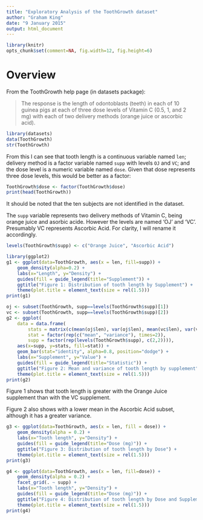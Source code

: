 ```yaml
---
title: "Exploratory Analysis of the ToothGrowth dataset"
author: "Graham King"
date: "9 January 2015"
output: html_document
---
```

```r
library(knitr)
opts_chunk$set(comment=NA, fig.width=12, fig.height=6)
```
Overview
========
From the ToothGrowth help page (in datasets package):

> The response is the length of odontoblasts (teeth) in each of 10 guinea pigs at each of three dose levels of Vitamin C (0.5, 1, and 2 mg) with each of two delivery methods (orange juice or ascorbic acid).

```r
library(datasets)
data(ToothGrowth)
str(ToothGrowth)
```
From this I can see that tooth length is a continuous variable named `len`; delivery method is a factor variable named `supp` with levels `OJ` and `VC`; and the dose level is a numeric variable named `dose`. Given that dose represents three dose levels, this would be better as a factor:

```r
ToothGrowth$dose <- factor(ToothGrowth$dose)
print(head(ToothGrowth))

```
It should be noted that the ten subjects are not identified in the dataset.

The `supp` variable represents two delivery methods of Vitamin C, being orange juice and asorbic acide. However the levels are named 'OJ' and 'VC'. Presumably VC represents Ascorbic Acid. For clarity, I will rename it accordingly.

```r
levels(ToothGrowth$supp) <- c("Orange Juice", "Ascorbic Acid")
```

```r
library(ggplot2)
g1 <- ggplot(data=ToothGrowth, aes(x = len, fill=supp)) +
    geom_density(alpha=0.2) +
    labs(x="Length", y="Density") +
    guides(fill = guide_legend(title="Supplement")) +
    ggtitle("Figure 1: Distribution of tooth length by Supplement") +
    theme(plot.title = element_text(size = rel(1.5)))
print(g1)

oj <- subset(ToothGrowth, supp==levels(ToothGrowth$supp)[1])
vc <- subset(ToothGrowth, supp==levels(ToothGrowth$supp)[2])
g2 <- ggplot(
    data = data.frame(
        stats = matrix(c(mean(oj$len), var(oj$len), mean(vc$len), var(vc$len)), nrow=4),
        stat = factor(rep(c("mean", "variance"), times=2)),
        supp = factor(rep(levels(ToothGrowth$supp), c(2,2)))),
    aes(x=supp, y=stats, fill=stat)) +
    geom_bar(stat="identity", alpha=0.8, position="dodge") +
    labs(x="Supplement", y="Value") +
    guides(fill = guide_legend(title="Statistic")) +
    ggtitle("Figure 2: Mean and variance of tooth length by supplement") +
    theme(plot.title = element_text(size = rel(1.5)))
print(g2)
```
Figure 1 shows that tooth length is greater with the Orange Juice supplement than with the VC supplement.

Figure 2 also shows with a lower mean in the Ascorbic Acid subset, although it has a greater variance.

```r
g3 <- ggplot(data=ToothGrowth, aes(x = len, fill = dose)) +
    geom_density(alpha = 0.2) +
    labs(x="Tooth length", y="Density") +
    guides(fill = guide_legend(title="Dose (mg)")) +
    ggtitle("Figure 3: Distribution of tooth length by Dose") +
    theme(plot.title = element_text(size = rel(1.5)))
print(g3)

g4 <- ggplot(data=ToothGrowth, aes(x = len, fill=dose)) +
    geom_density(alpha = 0.2) +
    facet_grid(. ~ supp) +
    labs(x="Tooth length", y="Density") +
    guides(fill = guide_legend(title="Dose (mg)")) +
    ggtitle("Figure 4: Distribution of tooth length by Dose and Supplement") +
    theme(plot.title = element_text(size = rel(1.5)))
print(g4)

```
